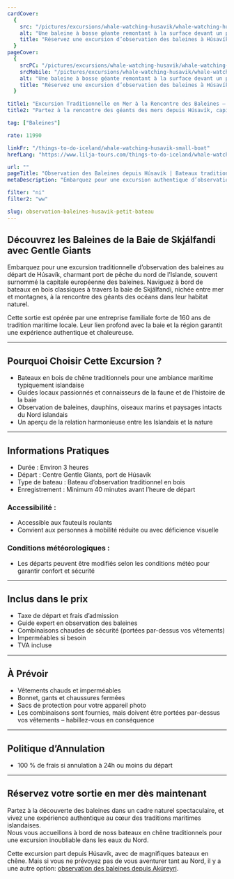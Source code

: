 ```yaml
---
cardCover:
  {
    src: "/pictures/excursions/whale-watching-husavik/whale-watching-husavik-card.webp",
    alt: "Une baleine à bosse géante remontant à la surface devant un petit bateau de pêche",
    title: "Réservez une excursion d’observation des baleines à Húsavík",
  }
pageCover:
  {
    srcPC: "/pictures/excursions/whale-watching-husavik/whale-watching-husavik-header-pc.webp",
    srcMobile: "/pictures/excursions/whale-watching-husavik/whale-watching-husavik-header-mobile.webp",
    alt: "Une baleine à bosse géante remontant à la surface devant un petit bateau de pêche",
    title: "Réservez une excursion d’observation des baleines à Húsavík",
  }

title1: "Excursion Traditionnelle en Mer à la Rencontre des Baleines – Bateaux en Chêne à Húsavík"
title2: "Partez à la rencontre des géants des mers depuis Húsavík, capitale islandaise de l’observation des baleines"

tag: ["Baleines"]

rate: 11990

linkFr: "/things-to-do-iceland/whale-watching-husavik-small-boat"
hrefLang: "https://www.lilja-tours.com/things-to-do-iceland/whale-watching-husavik-small-boat"

url: ""
pageTitle: "Observation des Baleines depuis Húsavík | Bateaux traditionnels en chêne"
metaDescription: "Embarquez pour une excursion authentique d’observation des baleines depuis Húsavík. Bateaux traditionnels, guides locaux et paysages majestueux de la baie de Skjálfandi."

filter: "ni"
filter2: "ww"

slug: observation-baleines-husavik-petit-bateau
---
```


## Découvrez les Baleines de la Baie de Skjálfandi avec Gentle Giants

Embarquez pour une excursion traditionnelle d’observation des baleines au départ de Húsavík, charmant port de pêche du nord de l’Islande, souvent surnommé la capitale européenne des baleines. Naviguez à bord de bateaux en bois classiques à travers la baie de Skjálfandi, nichée entre mer et montagnes, à la rencontre des géants des océans dans leur habitat naturel.

Cette sortie est opérée par une entreprise familiale forte de 160 ans de tradition maritime locale. Leur lien profond avec la baie et la région garantit une expérience authentique et chaleureuse.

---

## Pourquoi Choisir Cette Excursion ?

- Bateaux en bois de chêne traditionnels pour une ambiance maritime typiquement islandaise
- Guides locaux passionnés et connaisseurs de la faune et de l’histoire de la baie
- Observation de baleines, dauphins, oiseaux marins et paysages intacts du Nord islandais
- Un aperçu de la relation harmonieuse entre les Islandais et la nature

---

## Informations Pratiques

- Durée : Environ 3 heures
- Départ : Centre Gentle Giants, port de Húsavík
- Type de bateau : Bateau d’observation traditionnel en bois
- Enregistrement : Minimum 40 minutes avant l’heure de départ

### Accessibilité :

- Accessible aux fauteuils roulants
- Convient aux personnes à mobilité réduite ou avec déficience visuelle

### Conditions météorologiques :

- Les départs peuvent être modifiés selon les conditions météo pour garantir confort et sécurité

---

## Inclus dans le prix

- Taxe de départ et frais d’admission
- Guide expert en observation des baleines
- Combinaisons chaudes de sécurité (portées par-dessus vos vêtements)
- Imperméables si besoin
- TVA incluse

---

## À Prévoir

- Vêtements chauds et imperméables
- Bonnet, gants et chaussures fermées
- Sacs de protection pour votre appareil photo
- Les combinaisons sont fournies, mais doivent être portées par-dessus vos vêtements – habillez-vous en conséquence

---

## Politique d’Annulation

- 100 % de frais si annulation à 24h ou moins du départ

---

## Réservez votre sortie en mer dès maintenant

Partez à la découverte des baleines dans un cadre naturel spectaculaire, et vivez une expérience authentique au cœur des traditions maritimes islandaises.  
Nous vous accueillons à bord de noss bateaux en chêne traditionnels pour une excursion inoubliable dans les eaux du Nord.

<script
  type="text/javascript"
  src="https://widgets.bokun.io/assets/javascripts/apps/build/BokunWidgetsLoader.js?bookingChannelUUID=97236c68-b945-4a96-8587-660bdc4c45fd"
  async
></script>

<div
  class="bokunWidget"
  data-src="https://widgets.bokun.io/online-sales/97236c68-b945-4a96-8587-660bdc4c45fd/experience-calendar/575"
></div>

Cette excursion part depuis Húsavík, avec de magnifiques bateaux en chêne. Mais si vous ne prévoyez pas de vous aventurer tant au Nord, il y a une autre option: <a href="/fr/a-faire-en-islande/observation-baleines-akureyri/" title="Whale watching from Akureyri">observation des baleines depuis Akúreyri</a>.